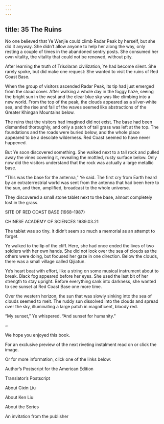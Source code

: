 ```yaml
---
---
---
```

title: 35 The Ruins
---



No one believed that Ye Wenjie could climb Radar Peak by herself, but she did it anyway. She didn’t allow anyone to help her along the way, only resting a couple of times in the abandoned sentry posts. She consumed her own vitality, the vitality that could not be renewed, without pity.

After learning the truth of Trisolaran civilization, Ye had become silent. She rarely spoke, but did make one request: She wanted to visit the ruins of Red Coast Base.

When the group of visitors ascended Radar Peak, its tip had just emerged from the cloud cover. After walking a whole day in the foggy haze, seeing the bright sun in the west and the clear blue sky was like climbing into a new world. From the top of the peak, the clouds appeared as a silver-white sea, and the rise and fall of the waves seemed like abstractions of the Greater Khingan Mountains below.

The ruins that the visitors had imagined did not exist. The base had been dismantled thoroughly, and only a patch of tall grass was left at the top. The foundations and the roads were buried below, and the whole place appeared to be a desolate wilderness. Red Coast seemed to have never happened.

But Ye soon discovered something. She walked next to a tall rock and pulled away the vines covering it, revealing the mottled, rusty surface below. Only now did the visitors understand that the rock was actually a large metallic base.

“This was the base for the antenna,” Ye said. The first cry from Earth heard by an extraterrestrial world was sent from the antenna that had been here to the sun, and then, amplified, broadcast to the whole universe.

They discovered a small stone tablet next to the base, almost completely lost in the grass.

SITE OF RED COAST BASE (1968–1987)

CHINESE ACADEMY OF SCIENCES 1989.03.21

The tablet was so tiny. It didn’t seem so much a memorial as an attempt to forget.

Ye walked to the lip of the cliff. Here, she had once ended the lives of two soldiers with her own hands. She did not look over the sea of clouds as the others were doing, but focused her gaze in one direction. Below the clouds, there was a small village called Qijiatun.

Ye’s heart beat with effort, like a string on some musical instrument about to break. Black fog appeared before her eyes. She used the last bit of her strength to stay upright. Before everything sank into darkness, she wanted to see sunset at Red Coast Base one more time.

Over the western horizon, the sun that was slowly sinking into the sea of clouds seemed to melt. The ruddy sun dissolved into the clouds and spread over the sky, illuminating a large patch in magnificent, bloody red.

“My sunset,” Ye whispered. “And sunset for humanity.”





~

We hope you enjoyed this book.

For an exclusive preview of the next riveting instalment read on or click the image.



Or for more information, click one of the links below:

Author’s Postscript for the American Edition

Translator’s Postscript

About Cixin Liu

About Ken Liu

About the Series

An invitation from the publisher